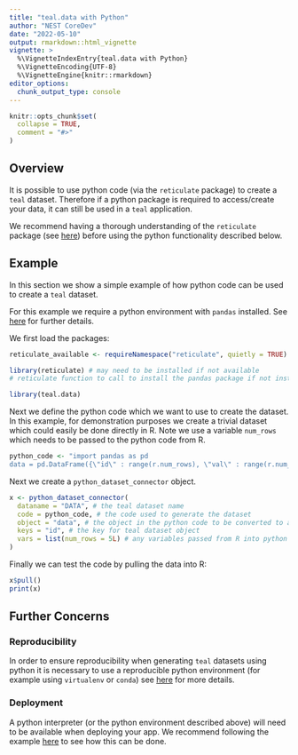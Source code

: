 ```yaml
---
title: "teal.data with Python"
author: "NEST CoreDev"
date: "2022-05-10"
output: rmarkdown::html_vignette
vignette: >
  %\VignetteIndexEntry{teal.data with Python}
  %\VignetteEncoding{UTF-8}
  %\VignetteEngine{knitr::rmarkdown}
editor_options:
  chunk_output_type: console
---
```


```r
knitr::opts_chunk$set(
  collapse = TRUE,
  comment = "#>"
)
```

## Overview

It is possible to use python code (via the `reticulate` package) to create a `teal` dataset. 
Therefore if a python package is required to access/create your data, it can still be used in a `teal` application.

We recommend having a thorough understanding of the `reticulate` package (see [here](https://rstudio.github.io/reticulate/))
before using the python functionality described below. 

## Example

In this section we show a simple example of how python code can be used to create a `teal` dataset.

For this example we require a python environment with `pandas` installed. See [here](https://rstudio.github.io/reticulate/articles/python_packages.html) for further details.

We first load the packages:

```r
reticulate_available <- requireNamespace("reticulate", quietly = TRUE)
```


```r
library(reticulate) # may need to be installed if not available
# reticulate function to call to install the pandas package if not installed: py_install("pandas")
```


```r
library(teal.data)
```

Next we define the python code which we want to use to create the dataset.
In this example, for demonstration purposes we create a trivial dataset which could easily be done directly in R.
Note we use a variable `num_rows` which needs to be passed to the python code from R. 

```r
python_code <- "import pandas as pd
data = pd.DataFrame({\"id\" : range(r.num_rows), \"val\" : range(r.num_rows)})"
```

Next we create a `python_dataset_connector` object. 

```r
x <- python_dataset_connector(
  dataname = "DATA", # the teal dataset name
  code = python_code, # the code used to generate the dataset
  object = "data", # the object in the python code to be converted to a data.frame for the teal dataset
  keys = "id", # the key for teal dataset object
  vars = list(num_rows = 5L) # any variables passed from R into python (note this could be an R variable)
)
```

Finally we can test the code by pulling the data into R:

```r
x$pull()
print(x)
```

## Further Concerns

### Reproducibility

In order to ensure reproducibility when generating `teal` datasets using python it is necessary to use a reproducible
python environment (for example using `virtualenv` or `conda`) see [here](https://rstudio.github.io/reticulate/articles/versions.html)
for more details.

### Deployment

A python interpreter (or the python environment described above) will need to be available when deploying your app.
We recommend following the example [here](https://github.com/ranikay/shiny-reticulate-app) to see how this can be done.
